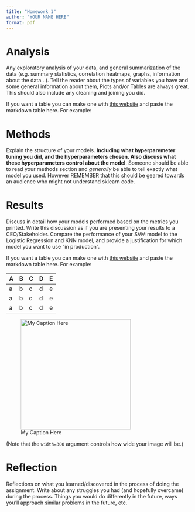 ```yaml
---
title: "Homework 1"
author: "YOUR NAME HERE"
format: pdf
---
```


# Analysis 
Any exploratory analysis of your data, and general summarization of the data (e.g. summary statistics, correlation heatmaps, graphs, information about the data...). Tell the reader about the types of variables you have and some general information about them, Plots and/or Tables are always great. This should also include any cleaning and joining you did. 

If you want a table you can make one with [this website](https://www.tablesgenerator.com/markdown_tables) and paste the markdown table here. For example:

# Methods
Explain the structure of your models. **Including what hyperparemeter tuning you did, and the hyperparameters chosen. Also discuss what these hyperparameters control about the model**.  Someone should be able to read your methods section and *generally* be able to tell exactly what model you used. However REMEMBER that this should be geared towards an audience who might not understand sklearn code. 

# Results
Discuss in detail how your models performed based on the metrics you printed. Write this discussion as if you are presenting your results to a CEO/Stakeholder. Compare the performance of your SVM model to the Logistic Regression and KNN model, and provide a justification for which model you want to use "in production".

If you want a table you can make one with [this website](https://www.tablesgenerator.com/markdown_tables) and paste the markdown table here. For example:

| A | B | C | D | E |
|---|---|---|---|---|
| a | b | c | d | e |
| a | b | c | d | e |
| a | b | c | d | e |

![My Caption Here](https://media.istockphoto.com/id/1322277517/photo/wild-grass-in-the-mountains-at-sunset.jpg?s=612x612&w=0&k=20&c=6mItwwFFGqKNKEAzv0mv6TaxhLN3zSE43bWmFN--J5w=){width=300}

(Note that the `width=300` argument controls how wide your image will be.)


# Reflection
Reflections on what you learned/discovered in the process of doing the assignment. Write about any struggles you had (and hopefully overcame) during the process. Things you would do differently in the future, ways you'll approach similar problems in the future, etc.



